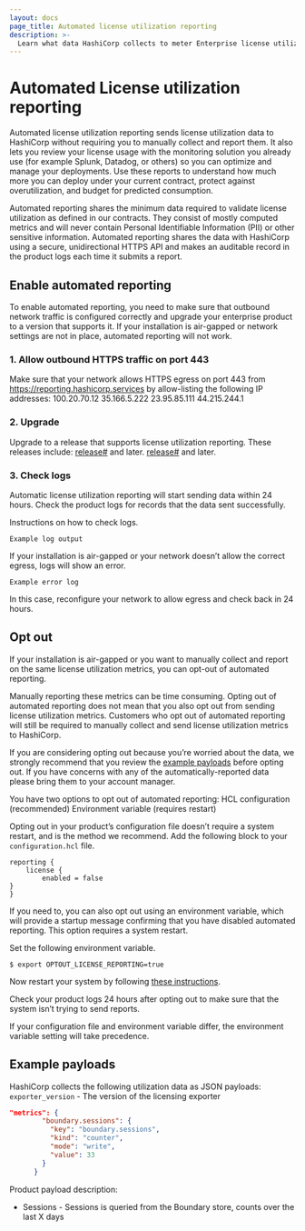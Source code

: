 ```yaml
---
layout: docs
page_title: Automated license utilization reporting
description: >-
  Learn what data HashiCorp collects to meter Enterprise license utilization. Enable or disable reporting. Review sample payloads and logs.
---
```


# Automated License utilization reporting

Automated license utilization reporting sends license utilization data to HashiCorp without requiring you to manually collect and report them. It also lets you review your license usage with the monitoring solution you already use (for example Splunk, Datadog, or others) so you can optimize and manage your deployments. Use these reports to understand how much more you can deploy under your current contract, protect against overutilization, and budget for predicted consumption.

Automated reporting shares the minimum data required to validate license utilization as defined in our contracts. They consist of mostly computed metrics and will never contain Personal Identifiable Information (PII) or other sensitive information. Automated reporting shares the data with HashiCorp using a secure, unidirectional HTTPS API and makes an auditable record in the product logs each time it submits a report.

## Enable automated reporting

To enable automated reporting, you need to make sure that outbound network traffic is configured correctly and upgrade your enterprise product to a version that supports it. If your installation is air-gapped or network settings are not in place, automated reporting will not work.

### 1. Allow outbound HTTPS traffic on port 443

Make sure that your network allows HTTPS egress on port 443 from https://reporting.hashicorp.services by allow-listing the following IP addresses:
100.20.70.12
35.166.5.222
23.95.85.111
44.215.244.1

### 2. Upgrade

Upgrade to a release that supports license utilization reporting. These releases include:
[release#](LINK) and later.
[release#](LINK) and later.

### 3. Check logs

Automatic license utilization reporting will start sending data within 24 hours. Check the product logs for records that the data sent successfully.

Instructions on how to check logs.

```
Example log output
```

If your installation is air-gapped or your network doesn’t allow the correct egress, logs will show an error.

```
Example error log
```

In this case, reconfigure your network to allow egress and check back in 24 hours.

## Opt out

If your installation is air-gapped or you want to manually collect and report on the same license utilization metrics, you can opt-out of automated reporting.

Manually reporting these metrics can be time consuming. Opting out of automated reporting does not mean that you also opt out from sending license utilization metrics. Customers who opt out of automated reporting will still be required to manually collect and send license utilization metrics to HashiCorp.

If you are considering opting out because you’re worried about the data, we strongly recommend that you review the [example payloads](/docs/ent/licensing/#example-payloads) before opting out. If you have concerns with any of the automatically-reported data please bring them to your account manager.

You have two options to opt out of automated reporting:
HCL configuration (recommended)
Environment variable (requires restart)

Opting out in your product’s configuration file doesn’t require a system restart, and is the method we recommend. Add the following block to your `configuration.hcl` file.

```hcl
reporting {
	license {
		enabled = false
}
}
```

If you need to, you can also opt out using an environment variable, which will provide a startup message confirming that you have disabled automated reporting. This option requires a system restart.

Set the following environment variable.

```
$ export OPTOUT_LICENSE_REPORTING=true
```

Now restart your system by following [these instructions](LINK).

Check your product logs 24 hours after opting out to make sure that the system isn’t trying to send reports.

If your configuration file and environment variable differ, the environment variable setting will take precedence.

## Example payloads

HashiCorp collects the following utilization data as JSON payloads:
`exporter_version` - The version of the licensing exporter

```json
"metrics": {
        "boundary.sessions": {
          "key": "boundary.sessions",
          "kind": "counter",
          "mode": "write",
          "value": 33
        }
      }
```

Product payload description:

- Sessions - Sessions is queried from the Boundary store, counts over the last X days
